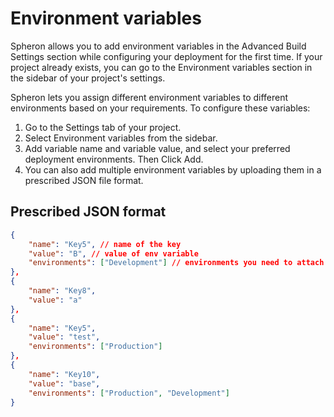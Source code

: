 # Environment variables
Spheron allows you to add environment variables in the Advanced Build Settings section while configuring your deployment for the first time. If your project already exists, you can go to the Environment variables section in the sidebar of your project's settings. 

Spheron lets you assign different environment variables to different environments based on your requirements. To configure these variables:
1. Go to the Settings tab of your project.
2. Select Environment variables from the sidebar.
3. Add variable name and variable value, and select your preferred deployment environments. Then Click Add.
4. You can also add multiple environment variables by uploading them in a prescribed JSON file format.

## Prescribed JSON format
```json
{
	"name": "Key5", // name of the key
	"value": "B", // value of env variable
	"environments": ["Development"] // environments you need to attach to the variable
},
{
	"name": "Key8",
	"value": "a"
},
{
	"name": "Key5",
	"value": "test",
	"environments": ["Production"]
},
{
	"name": "Key10",
	"value": "base",
	"environments": ["Production", "Development"]
}
```
